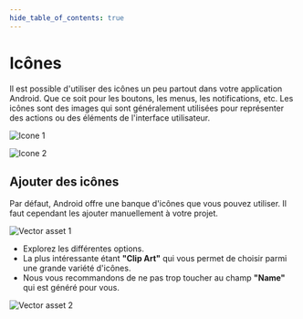 ```yaml
---
hide_table_of_contents: true
---
```


# Icônes

<Row>

<Column>

Il est possible d'utiliser des icônes un peu partout dans votre application Android. 
Que ce soit pour les boutons, les menus, les notifications, etc. 
Les icônes sont des images qui sont généralement utilisées pour représenter des actions ou des éléments de l'interface utilisateur.

</Column>

<Column size="1" >

![Icone 1](_icones/icones1.png)

</Column>

<Column size="1" >

![Icone 2](_icones/icones2.png)

</Column>

</Row>

## Ajouter des icônes

Par défaut, Android offre une banque d'icônes que vous pouvez utiliser. Il faut cependant les ajouter manuellement à votre projet.

![Vector asset 1](_icones/vector_asset1.png)

- Explorez les différentes options. 
- La plus intéressante étant **"Clip Art"** qui vous permet de choisir parmi une grande variété d'icônes.
- Nous vous recommandons de ne pas trop toucher au champ **"Name"** qui est généré pour vous.


![Vector asset 2](_icones/vector_asset2.png)
